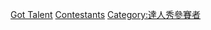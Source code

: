 {{Commonscat|Britain's Got Talent contestants}}

[[Category:英國人|Got Talent]]
[[Category:英國達人|Contestants]]
[[Category:達人秀參賽者|Category:達人秀參賽者]]
{{CatAutoTOC}}